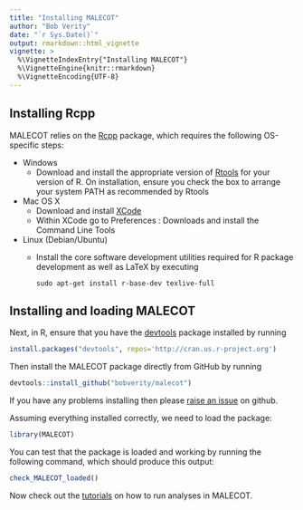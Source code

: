 ```yaml
---
title: "Installing MALECOT"
author: "Bob Verity"
date: "`r Sys.Date()`"
output: rmarkdown::html_vignette
vignette: >
  %\VignetteIndexEntry{"Installing MALECOT"}
  %\VignetteEngine{knitr::rmarkdown}
  %\VignetteEncoding{UTF-8}
---
```


## Installing Rcpp

MALECOT relies on the [Rcpp](https://cran.r-project.org/web/packages/Rcpp/index.html) package, which requires the following OS-specific steps:

* Windows
    - Download and install the appropriate version of [Rtools](https://cran.rstudio.com/bin/windows/Rtools/) for your version of R. On installation, ensure you check the box to arrange your system PATH as recommended by Rtools
* Mac OS X
    - Download and install [XCode](http://itunes.apple.com/us/app/xcode/id497799835?mt=12)
    - Within XCode go to Preferences : Downloads and install the Command Line Tools
* Linux (Debian/Ubuntu)
    - Install the core software development utilities required for R package development as well as LaTeX by executing
    
        ```{}
        sudo apt-get install r-base-dev texlive-full
        ```

## Installing and loading MALECOT

Next, in R, ensure that you have the [devtools](https://www.rstudio.com/products/rpackages/devtools/) package installed by running

```r
install.packages("devtools", repos='http://cran.us.r-project.org')
```

Then install the MALECOT package directly from GitHub by running

```r
devtools::install_github("bobverity/malecot")
```

If you have any problems installing then please [raise an issue](https://github.com/bobverity/malecot/issues) on github.

Assuming everything installed correctly, we need to load the package:

```r
library(MALECOT)
```

You can test that the package is loaded and working by running the following command, which should produce this output:

```r
check_MALECOT_loaded()
```

Now check out the [tutorials](https://bobverity.github.io/MALECOT/articles/tutorial-biallelic.html) on how to run analyses in MALECOT.

